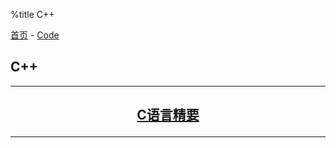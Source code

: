 %title C++

[[../../index|首页]] - [[../index|Code]]
==C++==
----
<center>
<h2>
[[c_essentials|C语言精要]]
</h2>
</center>
----
